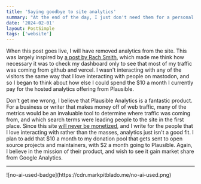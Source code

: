 ```yaml
---
title: 'Saying goodbye to site analytics'
summary: "At the end of the day, I just don't need them for a personal site."
date: '2024-02-01'
layout: PostSimple
tags: ['website']
---
```


When this post goes live, I will have removed analytics from the site. This was largely inspired by [a post by Rach Smith](https://rachsmith.com/i-turned-off-analytics/), which made me think how necessary it was to check my dashboard only to see that most of my traffic was coming from github and vercel. I wasn't interacting with any of the visitors the same way that I love interacting with people on mastodon, and so I began to think about how else I could spend the $10 a month I currently pay for the hosted analytics offering from Plausible.

Don't get me wrong, I believe that Plausible Analytics is a fantastic product. For a business or writer that makes money off of web traffic, many of the metrics would be an invaluable tool to determine where traffic was coming from, and which search terms were leading people to the site in the first place. Since this site [will never be monetized](https://nevermonetize.com), and I write for the people that I love interacting with rather than the masses, analytics just isn't a good fit. I plan to add that \$10 a month to my donation pool that gets sent to open source projects and maintainers, with \$2 a month going to Plausible. Again, I believe in the mission of their product, and wish to see it gain market share from Google Analytics.

---

<div className="w-32">![no-ai-used-badge](https://cdn.markpitblado.me/no-ai-used.png)</div>
